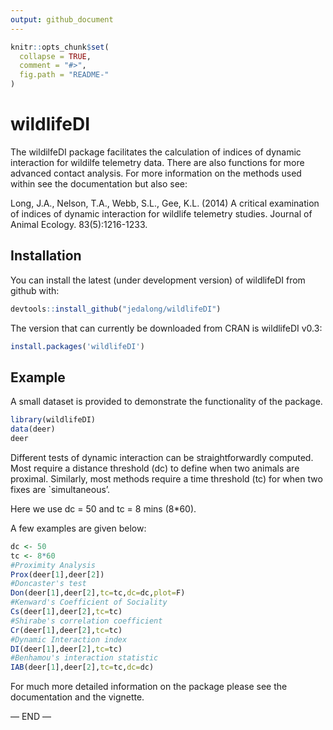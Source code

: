 ```yaml
---
output: github_document
---
```


<!-- README.md is generated from README.Rmd. Please edit that file -->

```r
knitr::opts_chunk$set(
  collapse = TRUE,
  comment = "#>",
  fig.path = "README-"
)
```

# wildlifeDI

The wildilfeDI package facilitates the calculation of indices of dynamic interaction for wildilfe telemetry data. There are also functions for more advanced contact analysis. For more information on the methods used within see the documentation but also see:

Long, J.A., Nelson, T.A., Webb, S.L., Gee, K.L. (2014) A critical examination of indices of dynamic interaction for wildlife telemetry studies. Journal of Animal Ecology. 83(5):1216-1233.

## Installation

You can install the latest (under development version) of wildlifeDI from github with:

```r
devtools::install_github("jedalong/wildlifeDI")
```

The version that can currently be downloaded from CRAN is wildlifeDI v0.3: 

```r
install.packages('wildlifeDI')
```

## Example

A small dataset is provided to demonstrate the functionality of the package.

```r
library(wildlifeDI)
data(deer)
deer
```

Different tests of dynamic interaction can be straightforwardly computed. Most require a distance threshold (dc) to define when two animals are proximal. Similarly, most methods require a time threshold (tc) for when two fixes are `simultaneous'. 

Here we use dc = 50 and tc = 8 mins (8*60).

A few examples are given below:

```r
dc <- 50
tc <- 8*60
#Proximity Analysis
Prox(deer[1],deer[2])
#Doncaster's test
Don(deer[1],deer[2],tc=tc,dc=dc,plot=F)
#Kenward's Coefficient of Sociality
Cs(deer[1],deer[2],tc=tc)
#Shirabe's correlation coefficient
Cr(deer[1],deer[2],tc=tc)
#Dynamic Interaction index
DI(deer[1],deer[2],tc=tc)
#Benhamou's interaction statistic
IAB(deer[1],deer[2],tc=tc,dc=dc)
```

For much more detailed information on the package please see the documentation and the vignette.

--- END --- 